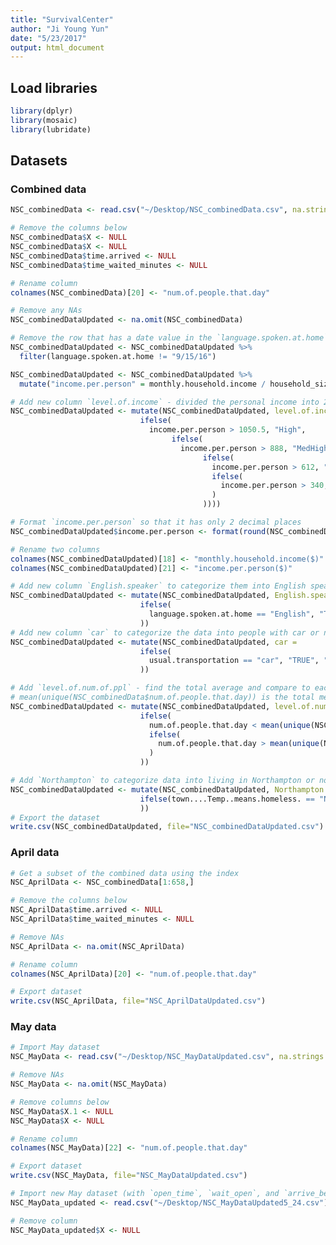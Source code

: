 ```yaml
---
title: "SurvivalCenter"
author: "Ji Young Yun"
date: "5/23/2017"
output: html_document
---
```


## Load libraries
```r
library(dplyr)
library(mosaic)
library(lubridate)
```

## Datasets
### Combined data
```r
NSC_combinedData <- read.csv("~/Desktop/NSC_combinedData.csv", na.strings = c("", "NA"))

# Remove the columns below
NSC_combinedData$X <- NULL
NSC_combinedData$X <- NULL
NSC_combinedData$time.arrived <- NULL
NSC_combinedData$time_waited_minutes <- NULL

# Rename column
colnames(NSC_combinedData)[20] <- "num.of.people.that.day"

# Remove any NAs
NSC_combinedDataUpdated <- na.omit(NSC_combinedData)

# Remove the row that has a date value in the `language.spoken.at.home` column
NSC_combinedDataUpdated <- NSC_combinedDataUpdated %>%
  filter(language.spoken.at.home != "9/15/16")

NSC_combinedDataUpdated <- NSC_combinedDataUpdated %>%
  mutate("income.per.person" = monthly.household.income / household_size)

# Add new column `level.of.income` - divided the personal income into 20%, 40%, 60%, 80%, and 100% quartiles and categorized them accordingly (Low, LowMed, Med, MedHigh, and High)
NSC_combinedDataUpdated <- mutate(NSC_combinedDataUpdated, level.of.income = 
                             ifelse(
                               income.per.person > 1050.5, "High", 
                                    ifelse(
                                      income.per.person > 888, "MedHigh", 
                                           ifelse(
                                             income.per.person > 612, "Med", 
                                             ifelse(
                                               income.per.person > 340, "LowMed", "Low"
                                             )
                                           ))))

# Format `income.per.person` so that it has only 2 decimal places
NSC_combinedDataUpdated$income.per.person <- format(round(NSC_combinedDataUpdated$income.per.person), nsmall=2)

# Rename two columns
colnames(NSC_combinedDataUpdated)[18] <- "monthly.household.income($)"
colnames(NSC_combinedDataUpdated)[21] <- "income.per.person($)"

# Add new column `English.speaker` to categorize them into English speaker or not (TRUE/FALSE)
NSC_combinedDataUpdated <- mutate(NSC_combinedDataUpdated, English.speaker = 
                             ifelse(
                               language.spoken.at.home == "English", "TRUE", "FALSE"
                             ))
# Add new column `car` to categorize the data into people with car or not (TRUE/FALSE)
NSC_combinedDataUpdated <- mutate(NSC_combinedDataUpdated, car = 
                             ifelse(
                               usual.transportation == "car", "TRUE", "FALSE"
                             ))

# Add `level.of.num.of.ppl` - find the total average and compare to each date
# mean(unique(NSC_combinedData$num.of.people.that.day)) is the total mean
NSC_combinedDataUpdated <- mutate(NSC_combinedDataUpdated, level.of.num.of.ppl = 
                             ifelse(
                               num.of.people.that.day < mean(unique(NSC_combinedDataUpdated$num.of.people.that.day)), "Less", 
                               ifelse(
                                 num.of.people.that.day > mean(unique(NSC_combinedDataUpdated$num.of.people.that.day))+1, "Above", "Average"
                               )
                             ))

# Add `Northampton` to categorize data into living in Northampton or not (TRUE/FALSE)
NSC_combinedDataUpdated <- mutate(NSC_combinedDataUpdated, Northampton = 
                             ifelse(town....Temp..means.homeless. == "Northampton", "TRUE", "FALSE"
                             ))
# Export the dataset
write.csv(NSC_combinedDataUpdated, file="NSC_combinedDataUpdated.csv")
```

### April data
```r
# Get a subset of the combined data using the index
NSC_AprilData <- NSC_combinedData[1:658,]

# Remove the columns below
NSC_AprilData$time.arrived <- NULL
NSC_AprilData$time_waited_minutes <- NULL

# Remove NAs
NSC_AprilData <- na.omit(NSC_AprilData)

# Rename column
colnames(NSC_AprilData)[20] <- "num.of.people.that.day"

# Export dataset
write.csv(NSC_AprilData, file="NSC_AprilDataUpdated.csv")
```

### May data
```r
# Import May dataset
NSC_MayData <- read.csv("~/Desktop/NSC_MayDataUpdated.csv", na.strings = c("", "NA"))

# Remove NAs
NSC_MayData <- na.omit(NSC_MayData)

# Remove columns below
NSC_MayData$X.1 <- NULL
NSC_MayData$X <- NULL

# Rename column
colnames(NSC_MayData)[22] <- "num.of.people.that.day"

# Export dataset
write.csv(NSC_MayData, file="NSC_MayDataUpdated.csv")

# Import new May dataset (with `open_time`, `wait_open`, and `arrive_before_after`)
NSC_MayData_updated <- read.csv("~/Desktop/NSC_MayDataUpdated5_24.csv")

# Remove column
NSC_MayData_updated$X <- NULL
```



